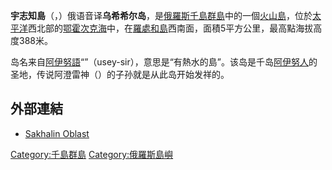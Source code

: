 {{Infobox Islands
| name          = 宇志知島
| native name   = Ушишир <br>
宇志知島
| image name    = Ushisir islands.jpg
| image caption = 宇志知島衛星影像
| area_km2         =5
| location      = [[鄂霍次克海|鄂霍次克海]]
| coordinates   = {{coord|47.52|N|152.80|E|type:isle}}
| locator map      = Kuriles Ushishir.PNG
| locator map size = 
| archipelago   = [[千島群島|千島群島]]
| country       = {{flag|Russia}}
| highest mount    = Mikasayama
| elevation_m      = 401
| population    = 0
| ethnic groups = [[阿伊努人|阿伊努人]]（曾經）
}} 
'''宇志知島'''（{{lang-rus|Ушишир|Ushishir}}，{{jpn|j=宇志知島|hg=うししるとう|rm=Ushishiru tō|f=y}}）俄语音译'''乌希希尔岛'''，是[[俄羅斯|俄羅斯]][[千島群島|千島群島]]中的一個[[火山島|火山島]]，位於[[太平洋|太平洋]]西北部的[[鄂霍次克海|鄂霍次克海]]中，在[[羅處和島|羅處和島]]西南面，面積5平方公里，最高點海拔高度388米。

岛名来自[[阿伊努語|阿伊努語]]“{{lang|ja|ウセイ・シル}}”（usey-sir），意思是“有熱水的島”。该岛是千岛[[阿伊努族|阿伊努人]]的圣地，传说阿澄雷神（{{lang|ja|カンナカムイ}}）的子孙就是从此岛开始发祥的。

==外部連結==
* [http://land.worldcitydb.com/sakhalinskaya_ã¢â€â™_in_russian_federation_state.html Sakhalin Oblast]

{{千島群島}}
{{Russia-geo-stub}}
[[Category:千島群島|Category:千島群島]]
[[Category:俄羅斯島嶼|Category:俄羅斯島嶼]]